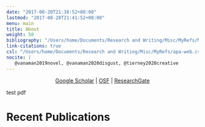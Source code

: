 ```yaml
---
date: "2017-08-20T21:38:52+08:00"
lastmod: "2017-08-28T21:41:52+08:00"
menu: main
title: About
weight: 50
bibliography: "/Users/home/Documents/Research and Writing/Misc/MyRefs/MyRefs.bib"
link-citations: true
csl: "/Users/home/Documents/Research and Writing/Misc/MyRefs/apa-web.csl"
nocite: | 
   @vanaman2019novel, @vanaman2020disgust, @tierney2020creative
---
```


<center>

[Google Scholar]( https://scholar.google.com/citations?user=dQ_TbawAAAAJ&hl=en) | [OSF](osf.io/4hz9q) | [ResearchGate](https://www.researchgate.net/profile/Matthew_Vanaman)

</center>

<div style="padding-left: 4em; text-indent: -4em;">


test pdf

# Recent Publications

